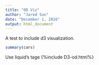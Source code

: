 ```yaml
---
title: "OD Viz"
author: "Jared Sun"
date: "December 1, 2016"
output: html_document
---
```


A test to include d3 visualization.
```r
summary(cars)
```
Use liquid's tage
{%include D3-od.html%}


